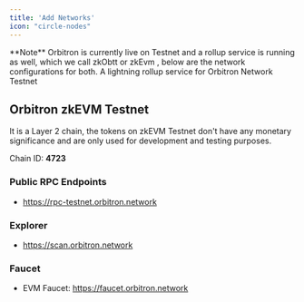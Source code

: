 ```yaml
---
title: 'Add Networks'
icon: "circle-nodes"
---
```


<Tip>
  **Note** Orbitron is currently live on Testnet and a rollup service is running as well, which we call zkObtt or zkEvm , below are the network configurations for both.
</Tip>


<CardGroup>

  <Card title="Orbitron zkEVM Testnet" icon="link" href="#orbitron-zkevm-testnet">
    A lightning rollup service for Orbitron Network Testnet
  </Card>

</CardGroup>


## Orbitron zkEVM Testnet
It is a Layer 2 chain, the tokens on zkEVM Testnet don't have any monetary significance and are only used for development and testing purposes.


Chain ID: **4723**

### Public RPC Endpoints
- https://rpc-testnet.orbitron.network

### Explorer
- https://scan.orbitron.network

### Faucet
- EVM Faucet: https://faucet.orbitron.network

